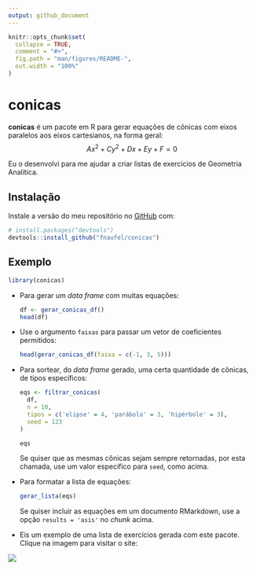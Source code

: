 ```yaml
---
output: github_document
---
```


<!-- README.md is generated from README.Rmd. Please edit that file -->

```r
knitr::opts_chunk$set(
  collapse = TRUE,
  comment = "#>",
  fig.path = "man/figures/README-",
  out.width = "100%"
)
```

# conicas

<!-- badges: start -->
<!-- badges: end -->

**conicas** é um pacote em R para gerar equações de cônicas com eixos paralelos aos eixos cartesianos, na forma geral:
$$
Ax^2 + Cy^2 + Dx + Ey + F = 0
$$

Eu o desenvolvi para me ajudar a criar listas de exercícios de Geometria Analítica.


## Instalação

Instale a versão do meu repositório no [GitHub](https://github.com/) com:

``` r
# install.packages("devtools")
devtools::install_github("fnaufel/conicas")
```

## Exemplo

```r
library(conicas)
```

* Para gerar um *data frame* com muitas equações:

    ```r
    df <- gerar_conicas_df()
    head(df)
    ```

* Use o argumento `faixas` para passar um vetor de coeficientes permitidos:

    ```r
    head(gerar_conicas_df(faixa = c(-1, 3, 5)))
    ```

* Para sortear, do *data frame* gerado, uma certa quantidade de cônicas, de tipos específicos:

    ```r
    eqs <- filtrar_conicas(
      df, 
      n = 10, 
      tipos = c('elipse' = 4, 'parábola' = 3, 'hipérbole' = 3),
      seed = 123
    )
    
    eqs
    ```

  Se quiser que as mesmas cônicas sejam sempre retornadas, por esta chamada, use um valor específico para `seed`, como acima.
  
* Para formatar a lista de equações:

    ```r
    gerar_lista(eqs)
    ```

  Se quiser incluir as equações em um documento RMarkdown, use a opção `results = 'asis'` no *chunk* acima.
  
* Eis um exemplo de uma lista de exercícios gerada com este pacote. Clique na imagem para visitar o site:

[![](eqs.png)](https://fnaufel.github.io/static/GA/2020.2-lista1.html)

